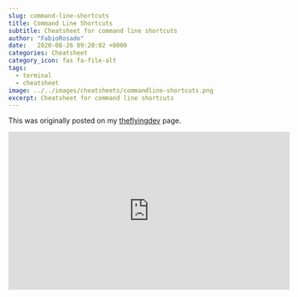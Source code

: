 ```yaml
---
slug: command-line-shortcuts
title: Command Line Shortcuts
subtitle: Cheatsheet for command line shortcuts
author: "FabioRosado"
date:   2020-08-26 09:20:02 +0000
categories: Cheatsheet
category_icon: fas fa-file-alt
tags:
  - terminal
  - cheatsheet
image: ../../images/cheatsheets/commandline-shortcuts.png
excerpt: Cheatsheet for command line shortcuts
---
```


This was originally posted on my [theflyingdev](https://theflying.dev/digital-garden/command-line-shortcuts/) page.

<div className="flex justify-center mt-12">
  <iframe 
      width="560" 
      height="315" 
      src="https://www.youtube.com/embed/yZZmW3KTYr4" 
      frameborder="0" 
      allow="accelerometer; autoplay; encrypted-media; gyroscope; picture-in-picture" 
      allowfullscreen 
  />

</div>

<Note>
When I recorded this video, I thought the shortcut <code>CTRL+U</code> was deleting the line, but it's just cutting the whole line, you can paste the text with <code>CTRL+Y</code>.
</Note>

## Shortcuts for moving around

Let's be honest how many times do we write a command, just to notice that around the beginning of the line there is a mistake and we delete everything and type the command again? These shortcuts will help you move the cursor easier without the need to delete the whole thing.

- `CTRL + A` - Moves the cursor to the beginning of the line
- `CTRL + E` - Moves the cursor to the end of the line
- `CTRL + arrow keys` - Moves the cursor from word to word 
- `ALT + B` - Moves the cursor back from word to word
- `ALT + F` - Moves cursors forward from word to word


## Cutting and pasting


- `CTRL + W` - Cut the word left of the cursor
- `CTRL + K` - Cut the entire text at the right of the cursor
- `CTRL + U` - Cut the entire line
- `CTRL + Y` - Paste the previous cut text
- `ALT  + W` - Cut the entire text at the left of the cursor

## Text manipulation

- `CTRL + T` - Swap two letters between the cursor
  - Example: `this` if the cursor is between the **h** and **i** it turns into `tihs`
- `ESC + T` - Swap two words between the cursor
  - Example: `this text` will become `text this`
- `ESC + U` - Uppercases text right of the cursor - moves cursor to the end of word
- `CTRL + Q` - Deletes text from line - clears line only

## Other useful shortcuts

- `CTRL + L` - Clears the terminal -> No need to write `clear` all the time!
- `CTRL + R` - Reverse search your history for a term
  - Use `CTRL + R` again to cycle through results
- `!!` Repeat the last command used in the terminal
- Use `sudo !!` to repeat the last command with `sudo`